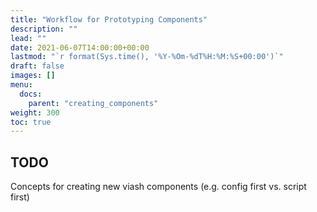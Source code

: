 ```yaml
---
title: "Workflow for Prototyping Components"
description: ""
lead: ""
date: 2021-06-07T14:00:00+00:00
lastmod: "`r format(Sys.time(), '%Y-%Om-%dT%H:%M:%S+00:00')`"
draft: false
images: []
menu:
  docs:
    parent: "creating_components"
weight: 300
toc: true
---
```


## TODO

Concepts for creating new viash components (e.g. config first vs. script first)
